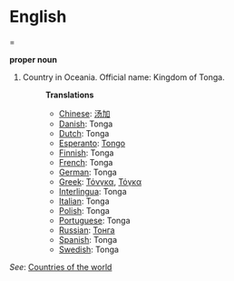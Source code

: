 =English==

'''proper noun'''

# Country in Oceania. Official name: Kingdom of Tonga.
#:'''Translations'''
#:*[[Chinese]]: [[汤加]]
#:*[[Danish]]: Tonga
#:*[[Dutch]]: Tonga
#:*[[Esperanto]]: [[Tongo]]
#:*[[Finnish]]: Tonga
#:*[[French]]: Tonga
#:*[[German]]: Tonga
#:*[[Greek]]: [[Τόνγκα]], [[Τόγκα]]
#:*[[Interlingua]]: Tonga
#:*[[Italian]]: Tonga
#:*[[Polish]]: Tonga
#:*[[Portuguese]]: Tonga
#:*[[Russian]]: [[Тонга]]
#:*[[Spanish]]: Tonga
#:*[[Swedish]]: Tonga

''See'': [[Countries of the world]]